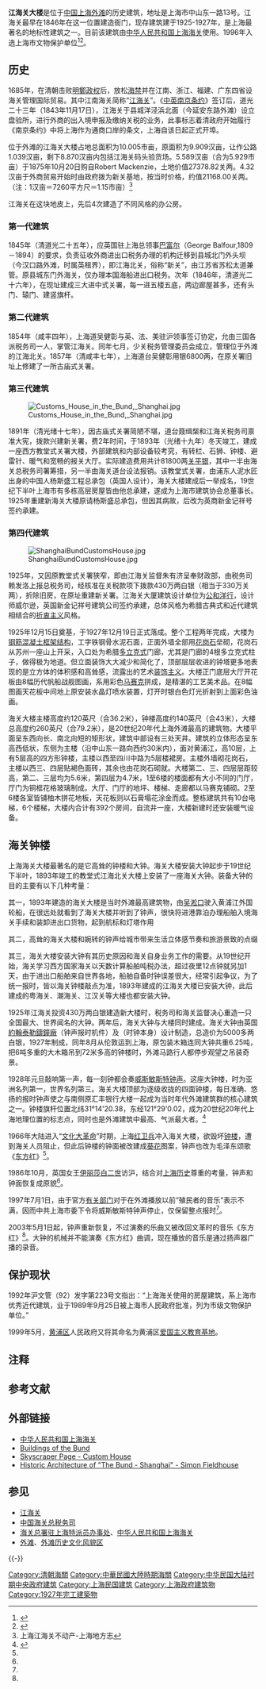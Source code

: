 {{NOT|江海关}}

{{coord|31|14|19.29|N|121|29|06.49|E|region:CN-31_type:landmark|display=title|name=江海关大楼}}
{{Infobox Modern Building
|image             = Bell Tower of Shanghai Customs House.jpg
|caption           = 江海关大楼
|name              = 江海关大楼
|location_town     = 上海
|location_country  = {{CHN}}
|owner = 上海海关
|architect         = 威尔逊（[[公和洋行|公和洋行]]）
|client            = 英国新金记祥号建筑公司
|construction_start_date = 1925年12月15日
|completion_date   = 1927年12月19日
|cost              = 白银430万两
|style             = 希腊古典式和近代建筑相结合的折衷主义风格
}}
{{文物保护单位
|级别 = 全国
|名称 = 上海外滩建筑群<br /><small>江海关大楼</small>
|图片 = 
|所在 = [[上海市|上海市]][[黄浦区|黄浦区]]
|分类 = 近现代重要史迹及代表性建筑
|时代 = 1927年
|编号 = 4-220
|登录 = 1996年
}}

'''江海关大楼'''是位于[[中国|中国]][[上海|上海]][[外滩|外滩]]的历史建筑，地址是上海市中山东一路13号。江海关最早在1846年在这一位置建造衙门，现存建筑建于1925-1927年，是上海最著名的地标性建筑之一。目前该建筑由[[中华人民共和国上海海关|中华人民共和国上海海关]]使用。1996年入选上海市文物保护单位<ref>{{Cite book|title=新编上海大观|last=卢莹辉主编；吴云溥，曹宪镛，徐同甫，林路副主编|publisher=上海：[[上海社会科学院出版社|上海社会科学院出版社]]|year=1993.03|isbn=7-80515-697-2|pages=547-551}}</ref><ref>{{Cite book|title=中国文物地图集 上海分册|last=国家文物局主编|publisher=北京：[[中华地图学社|中华地图学社]]|year=2017.01|isbn=978-7-80031-643-2|pages=136-140}}</ref>。

==历史==
{{参见|江海关}}
1685年，在清朝击败[[明鄭時期|明鄭政权]]后，放松[[海禁|海禁]]并在江南、浙江、福建、广东四省设海关管理国际贸易。其中江南海关简称“[[江海关|江海关]]”。《[[中英南京条约|中英南京条约]]》签订后，道光二十三年（1843年11月17日），江海关于县城洋泾浜北面（今延安东路外滩）设立盘验所，进行外商的出入境申报及缴纳关税的业务，此事标志着清政府开始履行《南京条约》中将上海作为通商口岸的条文，上海自该日起正式开埠。

位于外滩的江海关大楼占地总面积为10.005市亩，原面积为9.909汉亩，让作公路1.039汉亩，剩下8.870汉亩内包括江海关码头验货场。5.589汉亩（合为5.929市亩）于1875年10月20日购自Robert Mackenzie，土地价值27378.82关两。4.32汉亩于外商贸易开始时由政府拨为新关基地，按当时价格，约值21168.00关两。（注：1汉亩＝7260平方尺＝1.15市亩）<ref>上海江海关不动产-上海地方志</ref>

江海关在这块地皮上，先后4次建造了不同风格的办公房。

===第一代建筑===
1845年（清道光二十五年），应英国驻上海总领事[[巴富尔|巴富尔]]（George Balfour,1809－1894）的要求，负责征收外商进出口税务办理的机构迁移到县城北门外头坝（今汉口路外滩，时属英租界），即江海北关，俗称“新关”，由江苏省苏松太道兼管。原县城东门外海关，仅办理本国海船进出口税务。次年（1846年，清道光二十六年），在现址建成三大进中式关署，每一进五楼五底，两边廊屋甚多，还有头门、辕门、建竖旗杆。

===第二代建筑===
1854年（咸丰四年），上海道吴健彰与英、法、美驻沪领事签订协定，允由三国各派税务司一人，掌管江海关。同年七月，少关税务管理委员会成立，管理位于外滩的江海北关。1857年（清咸丰七年），上海道台吴健彰用银6800两，在原关署旧址上修建了一所古庙式关署。

===第三代建筑===
[[File:Customs_House_in_the_Bund,_Shanghai.jpg|thumb]]

1891年（清光绪十七年），因古庙式关署简陋不堪，道台聂缉椝和江海关税务司禀准大宪，拨款兴建新关署，费2年时间，于1893年（光绪十九年）冬天竣工，建成一座西方教堂式关署大楼，外部建筑和内部设备较考究，有转栏、石狮、钟楼、避雷针、暖气和宽畅的报关大厅。实际建造费用共计81800两[[关平两|关平银]]，其中一半由海关总税务司署筹措，另一半由海关道台设法报销。该教堂式关署，由浦东人泥水匠出身的中国人杨斯盛工程总承包（英国人设计），海关大楼建成后一举成名，19世纪下半叶上海市有多栋高层房屋皆由他总承建，遂成为上海市建筑协会总董事长。1925年重建新海关大楼原请杨斯盛总承包，但因其病故，后改为英商新金记祥号签约承建。

===第四代建筑===
[[File:ShanghaiBundCustomsHouse.jpg|thumb]]

1925年，又因原教堂式关署狭窄，即由江海关监督朱有济呈奉财政部，由税务司赖发洛上报总税务司，经核准在关税款项下拨款430万两白银（相当于330万关两），折除旧房，在原址重建新关署。江海关大厦建筑设计单位为[[公和洋行|公和洋行]]，设计师威尔逊，英国新金记祥号建筑公司签约承建，总体风格为希腊古典式和近代建筑相结合的[[折衷主义|折衷主义]]风格。

1925年12月15日奠基，于1927年12月19日正式落成。整个工程两年完成，大楼为[[钢筋混凝土|钢筋混凝土]][[框架结构|框架结构]]，工字铁钢骨水泥石面，正面外墙全部用[[花岗石|花岗石]]垒砌，花岗石从苏州一座山上开采，入口处为希腊[[多立克柱式|多立克式]]门廊，尤其是门廊的4根多立克式柱子，做得极为地道。但立面装饰大大减少和简化了，顶部层层收进的钟塔更多地表现的是立方体的体积感和高耸感，流露出的艺术[[装饰主义|装饰主义]]。大楼正门底层大厅开花板由8幅历代帆船战舰图画，系用彩色[[马赛克|马赛克]]拼成，是精湛的工艺美术品。在8幅图画天花板中间地上原安装水晶灯喷水装置，灯开时银白色灯光折射到上面彩色油画。

海关大楼主楼高度约120英尺（合36.2米），钟楼高度约140英尺（合43米），大楼总高度约260英尺（合79.2米），是20世纪20年代上海外滩最高的建筑物。大楼平面呈东西向长、南北向短的矩形状，建筑中部设有三处天井。建筑的立体形态呈东高西低状，东侧为主楼（沿中山东一路向西约30米内），面对黄浦江，高10层，上有5层高的四方形钟楼，主楼以西至四川中路为5层楼裙房。主楼外墙砌花岗石，主楼以西三、四层贴褐色面砖，其余也由花岗石砌就。大楼第二、三、四层层距较高，第二、三层均为5.6米，第四层为4.7米，1至6楼的楼面都有大小不同的门厅，厅门为铜框花格玻璃制成。大厅、门厅的地坪、楼梯、走廊都以马赛克铺砌。2至6楼各室皆铺柚木拼花地板，天花板则以石膏塌花涂金而成。整栋建筑共有10台电梯，6个楼梯，大楼内合计有392个房间，自流井一座，大楼新建时还安装暖气设备。

== 海关钟楼 ==
上海海关大楼最著名的是它高耸的钟楼和大钟。海关大楼安装大钟起步于19世纪下半叶，1893年竣工的教堂式江海北关大楼上安装了一座海关大钟。装备大钟的目的主要有以下几种考量：

其一，1893年建造的海关大楼是当时外滩最高建筑物，由[[吴淞口|吴淞口]]驶入黄浦江外国轮船，在很远处就看到了海关大楼并听到了钟声，很快将进港靠泊办理船舶入境海关手续和装卸进出口货物，起到航标和灯塔作用

其二，高耸的海关大楼和婉转的钟声给城市带来生活立体感节奏和旅游景致的点缀

其三，海关大楼安装大钟有其历史原因和海关自身业务工作的需要。从19世纪开始，海关学习西方国家海关以天数计算船舶吨税办法，超过夜里12点钟就另加1天，由于进出口船舶来自世界各地，船舶自备时钟误差很大，经常引起争议，为了统一报时，皆以海关钟楼敲点为准，1893年建成的江海关大楼已安装大钟，此后建成的粤海关、潮海关、江汉关等大楼也都安装大钟。

1925年江海关投资430万两白银建造新大楼时，税务司和海关监督决心重造一只全国最大、世界闻名的大钟。两年后，海关大钟与大楼同时建成。海关大钟由英国[[約翰泰勒鑄鐘廠|約翰泰勒鑄鐘廠]]（钟声报时机件）及{{tsl|en|JB Joyce & Co|JB Joyce & Co}}（时钟本身）{{NoteTag|約翰泰勒鑄鐘廠位於英国什罗普郡Whitchurch鎮，因此鐘面的『Whitchurch England 1927』表示生產地點及生產年份：『於1927年在英国的Whitchurch鎮製造』。}}设计制造，总造价为5000多两白银，1927年制成，同年8月从伦敦运到上海，原包装木箱连同大钟共重6.25吨，把6吨多重的大木箱吊到72米多高的钟楼时，外滩马路行人都停步观望之吊装奇景。

1928年元旦敲响第一声，每一刻钟都会奏[[威斯敏斯特钟声|威斯敏斯特钟声]]。这座大钟楼，时为亚洲名列第一，世界名列第三。海关大楼顶部为逐级收拢的四面钟楼，每日准确、悠扬的报时钟声使之与南侧原汇丰银行大楼一起成为当时年代外滩建筑群的核心建筑之一。钟楼旗杆位置北纬31°14'20.38，东经121°29'0.02，成为20世纪20年代上海地理位置的标志点，同时也是外滩建筑中最高、气派最大者。<ref name="chime">{{Cite web |url=http://shanghai.customs.gov.cn/publish/portal27/tab8419/module26899/info82241.htm |title=上海海关大楼和钟楼 |access-date=2014-11-12 |archive-url=https://web.archive.org/web/20100610110157/http://shanghai.customs.gov.cn/publish/portal27/tab8419/module26899/info82241.htm |archive-date=2010-06-10 |dead-url=yes }}</ref>

1966年大陆进入“[[文化大革命|文化大革命]]”时期，上海[[红卫兵|红卫兵]]冲入海关大楼，欲毁坏[[钟楼|钟楼]]，遭到海关人员阻止，但此后钟楼的钟面被改建成[[葵花|葵花]]图案，钟声也改为毛泽东颂歌《[[东方红_(歌曲)|东方红]]》<ref name="chime"/>。

1986年10月，英国女王[[伊丽莎白二世|伊丽莎白二世]]访沪，结合对[[上海历史|上海历史]]尊重的考量，钟声和钟面恢复成原貌<ref name="chime"/>。

1997年7月1日，由于官方[[有关部门|有关部门]]对于在外滩播放以前“殖民者的音乐”表示不满，因而中共上海市委下令将威斯敏斯特钟声停止，仅保留整点报时<ref name="chime"/>。

2003年5月1日起，钟声重新恢复，不过演奏的乐曲又被改回文革时的音乐《东方红》<ref name="chime"/>。大钟的机械并不能演奏《东方红》曲调，现在播放的音乐是通过扬声器广播的录音。

== 保护现状 ==
1992年沪文管（92）发字第223号文指出：“上海海关使用的房屋建筑，系上海市优秀近代建筑，业于1989年9月25日被上海市人民政府批准，列为市级文物保护单位。”

1999年5月，[[黄浦区|黄浦区]]人民政府又将其命名为黄浦区[[爱国主义教育基地|爱国主义教育基地]]。 

== 注释 ==
{{NoteFoot}}

== 参考文献 ==
{{Reflist|30em}}

== 外部链接 ==
{{Commons category|Customs House, Shanghai}}
* [https://web.archive.org/web/20090728200628/http://shanghai.customs.gov.cn/ 中华人民共和国上海海关]
* [https://web.archive.org/web/20090304004031/http://users.bigpond.net.au/lsc/ionad/Shanghai/Shanghai4.html Buildings of the Bund]
* [http://skyscraperpage.com/cities/?buildingID=13085 Skyscraper Page - Custom House] {{Wayback|url=http://skyscraperpage.com/cities/?buildingID=13085 |date=20210409204841 }}
* [https://web.archive.org/web/20111108200340/http://www.simonfieldhouse.com/shanghai.htm Historic Architecture of "The Bund - Shanghai" - Simon Fieldhouse]

== 参见 ==
{{Portal box|上海|中国建筑|中国文化遗产}}
* [[江海关|江海关]]
* [[中国海关总税务司|中国海关总税务司]]
* [[海关总署驻上海特派员办事处|海关总署驻上海特派员办事处]]、[[中华人民共和国上海海关|中华人民共和国上海海关]]
* [[外滩|外滩]]、[[外滩历史文化风貌区|外滩历史文化风貌区]]

{{-}}
{{上海外滩建筑群}}
{{上海市文物保护单位}}
{{上海市第一批优秀历史建筑}}

[[Category:清朝海關|Category:清朝海關]]
[[Category:中華民國大陸時期海關|Category:中華民國大陸時期海關]]
[[Category:中华民国大陆时期中央政府建筑|Category:中华民国大陆时期中央政府建筑]]
[[Category:上海民国建筑|Category:上海民国建筑]]
[[Category:上海政府建筑物|Category:上海政府建筑物]]
[[Category:1927年完工建築物|Category:1927年完工建築物]]